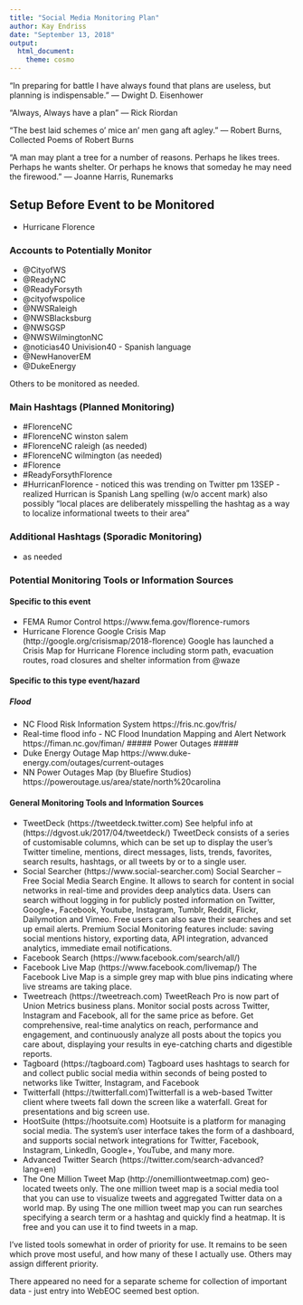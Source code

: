 ```yaml
---
title: "Social Media Monitoring Plan"
author: Kay Endriss
date: "September 13, 2018"
output: 
  html_document: 
    theme: cosmo
---
```


“In preparing for battle I have always found that plans are useless, but planning is indispensable.” 
― Dwight D. Eisenhower

“Always, Always have a plan” 
― Rick Riordan

“The best laid schemes o' mice an' men gang aft agley.” 
― Robert Burns, Collected Poems of Robert Burns

“A man may plant a tree for a number of reasons. Perhaps he likes trees. Perhaps he wants shelter. Or perhaps he knows that someday he may need the firewood.” 
― Joanne Harris, Runemarks

## Setup Before Event to be Monitored ##
* Hurricane Florence

### Accounts to Potentially Monitor ###
* @CityofWS
* @ReadyNC
* @ReadyForsyth
* @cityofwspolice
* @NWSRaleigh
* @NWSBlacksburg
* @NWSGSP
* @NWSWilmingtonNC
* @noticias40 Univision40 - Spanish language
* @NewHanoverEM
* @DukeEnergy

Others to be monitored as needed.

### Main Hashtags (Planned Monitoring) ###
* #FlorenceNC
* #FlorenceNC winston salem
* #FlorenceNC raleigh  (as needed)
* #FlorenceNC wilmington  (as needed)
* #Florence
* #ReadyForsythFlorence
* #HurricanFlorence  - noticed this was trending on Twitter pm 13SEP - realized Hurrican is Spanish Lang spelling (w/o accent mark) also possibly "local places are deliberately misspelling the hashtag as a way to localize informational tweets to their area"


### Additional Hashtags (Sporadic Monitoring) ###
* as needed


### Potential Monitoring Tools or Information Sources ###
#### Specific to this event ####
* FEMA Rumor Control https://www.fema.gov/florence-rumors
* Hurricane Florence Google Crisis Map (http://google.org/crisismap/2018-florence) Google has launched a Crisis Map for Hurricane Florence including storm path, evacuation routes, road closures and shelter information from @waze

#### Specific to this type event/hazard ####
##### Flood #####
* NC Flood Risk Information System https://fris.nc.gov/fris/
* Real-time flood info - NC Flood Inundation Mapping and Alert Network https://fiman.nc.gov/fiman/
##### Power Outages #####
* Duke Energy Outage Map https://www.duke-energy.com/outages/current-outages
* NN Power Outages Map (by Bluefire Studios) https://poweroutage.us/area/state/north%20carolina

#### General Monitoring Tools and Information Sources ####
* TweetDeck (https://tweetdeck.twitter.com) See helpful info at (https://dgvost.uk/2017/04/tweetdeck/) TweetDeck consists of a series of customisable columns, which can be set up to display the user's Twitter timeline, mentions, direct messages, lists, trends, favorites, search results, hashtags, or all tweets by or to a single user.
* Social Searcher (https://www.social-searcher.com) Social Searcher – Free Social Media Search Engine. It allows to search for content in social networks in real-time and provides deep analytics data. Users can search without logging in for publicly posted information on Twitter, Google+, Facebook, Youtube, Instagram, Tumblr, Reddit, Flickr, Dailymotion and Vimeo. Free users can also save their searches and set up email alerts. Premium Social Monitoring features include: saving social mentions history, exporting data, API integration, advanced analytics, immediate email notifications.
* Facebook Search (https://www.facebook.com/search/all/) 
* Facebook Live Map (https://www.facebook.com/livemap/) The Facebook Live Map is a simple grey map with blue pins indicating where live streams are taking place.
* Tweetreach (https://tweetreach.com) TweetReach Pro is now part of Union Metrics business plans. Monitor social posts across Twitter, Instagram and Facebook, all for the same price as before. Get comprehensive, real-time analytics on reach, performance and engagement, and continuously analyze all posts about the topics you care about, displaying your results in eye-catching charts and digestible reports. 
* Tagboard (https://tagboard.com) Tagboard uses hashtags to search for and collect public social media within seconds of being posted to networks like Twitter, Instagram, and Facebook
* Twitterfall (https://twitterfall.com)Twitterfall is a web-based Twitter client where tweets fall down the screen like a waterfall. Great for presentations and big screen use.
* HootSuite (https://hootsuite.com) Hootsuite is a platform for managing social media. The system’s user interface takes the form of a dashboard, and supports social network integrations for Twitter, Facebook, Instagram, LinkedIn, Google+, YouTube, and many more.
* Advanced Twitter Search (https://twitter.com/search-advanced?lang=en)
* The One Million Tweet Map (http://onemilliontweetmap.com) geo-located tweets only. The one million tweet map is a social media tool that you can use to visualize tweets and aggregated Twitter data on a world map. By using The one million tweet map you can run searches specifying a search term or a hashtag and quickly find a heatmap. It is free and you can use it to find tweets in a map.

I've listed tools somewhat in order of priority for use. It remains to be seen which prove most useful, and how many of these I actually use. Others may assign different priority.

There appeared no need for a separate scheme for collection of important data - just entry into WebEOC seemed best option.
